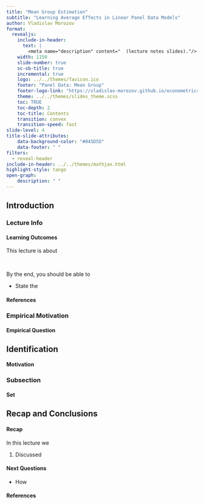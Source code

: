 ```yaml
---
title: "Mean Group Estimation"
subtitle: "Learning Average Effects in Linear Panel Data Models"
author: Vladislav Morozov  
format:
  revealjs:
    include-in-header: 
      text: |
        <meta name="description" content="  (lecture notes slides)."/>
    width: 1150
    slide-number: true
    sc-sb-title: true
    incremental: true   
    logo: ../../themes/favicon.ico
    footer: "Panel Data: Mean Group"
    footer-logo-link: "https://vladislav-morozov.github.io/econometrics-2/"
    theme: ../../themes/slides_theme.scss
    toc: TRUE
    toc-depth: 2
    toc-title: Contents
    transition: convex
    transition-speed: fast
slide-level: 4
title-slide-attributes:
    data-background-color: "#045D5D"
    data-footer: " "
filters:
  - reveal-header  
include-in-header: ../../themes/mathjax.html 
highlight-style: tango
open-graph:
    description: " "
---
```




## Introduction {background="#00100F"}
  
### Lecture Info {background="#43464B" visibility="uncounted"}


#### Learning Outcomes

This lecture is about  

<br>

By the end, you should be able to

- State the  

#### References
 

::: {.nonincremental}

 
:::  

 

### Empirical Motivation {background="#43464B" visibility="uncounted"}


#### Empirical Question {.scrollable}

<div class="rounded-box">
 
</div>
 

## Identification {background="#00100F"}


#### Motivation
 

### Subsection {background="#43464B" visibility="uncounted"}

#### Set 


## Recap and Conclusions {background="#00100F"}
  
#### Recap

In this lecture we

1. Discussed 

#### Next Questions

- How 

#### References {.allowframebreaks visibility="uncounted"}

::: {#refs}
:::

::: footer

:::